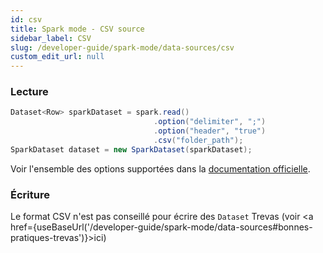```yaml
---
id: csv
title: Spark mode - CSV source
sidebar_label: CSV
slug: /developer-guide/spark-mode/data-sources/csv
custom_edit_url: null
---
```



### Lecture

```java
Dataset<Row> sparkDataset = spark.read()
                                .option("delimiter", ";")
                                .option("header", "true")
                                .csv("folder_path");
SparkDataset dataset = new SparkDataset(sparkDataset);
```

Voir l'ensemble des options supportées dans la [documentation officielle](https://spark.apache.org/docs/latest/sql-data-sources-csv.html#data-source-option).

### Écriture

Le format CSV n'est pas conseillé pour écrire des `Dataset` Trevas (voir <a href={useBaseUrl('/developer-guide/spark-mode/data-sources#bonnes-pratiques-trevas')}>ici</a>)
